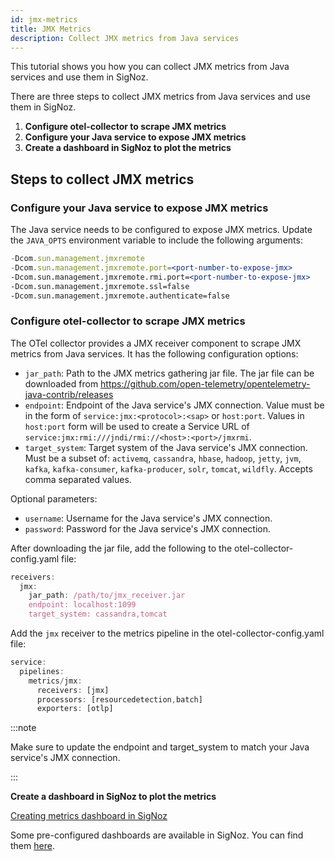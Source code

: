 ```yaml
---
id: jmx-metrics
title: JMX Metrics
description: Collect JMX metrics from Java services
---
```


This tutorial shows you how you can collect JMX metrics from Java services and use them in SigNoz.

There are three steps to collect JMX metrics from Java services and use them in SigNoz.

1. **Configure otel-collector to scrape JMX metrics**
2. **Configure your Java service to expose JMX metrics**
3. **Create a dashboard in SigNoz to plot the metrics**


## Steps to collect JMX metrics


### Configure your Java service to expose JMX metrics

The Java service needs to be configured to expose JMX metrics. Update the `JAVA_OPTS` environment variable to include the following arguments:

```jsx
-Dcom.sun.management.jmxremote
-Dcom.sun.management.jmxremote.port=<port-number-to-expose-jmx>
-Dcom.sun.management.jmxremote.rmi.port=<port-number-to-expose-jmx>
-Dcom.sun.management.jmxremote.ssl=false
-Dcom.sun.management.jmxremote.authenticate=false
```

### Configure otel-collector to scrape JMX metrics

The OTel collector provides a JMX receiver component to scrape JMX metrics from Java services. It has the following configuration options:

- `jar_path`: Path to the JMX metrics gathering jar file. The jar file can be downloaded from https://github.com/open-telemetry/opentelemetry-java-contrib/releases
- `endpoint`: Endpoint of the Java service's JMX connection. Value must be in the form of `service:jmx:<protocol>:<sap>` or `host:port`. Values in `host:port` form will be used to create a Service URL of `service:jmx:rmi:///jndi/rmi://<host>:<port>/jmxrmi`.
- `target_system`: Target system of the Java service's JMX connection. Must be a subset of: `activemq`, `cassandra`, `hbase`, `hadoop`, `jetty`, `jvm`, `kafka`, `kafka-consumer`, `kafka-producer`, `solr`, `tomcat`, `wildfly`. Accepts comma separated values.

Optional parameters:
- `username`: Username for the Java service's JMX connection.
- `password`: Password for the Java service's JMX connection.


After downloading the jar file, add the following to the otel-collector-config.yaml file:

```jsx
receivers:
  jmx:
    jar_path: /path/to/jmx_receiver.jar
    endpoint: localhost:1099
    target_system: cassandra,tomcat
```

Add the `jmx` receiver to the metrics pipeline in the otel-collector-config.yaml file:

```jsx
service:
  pipelines:
    metrics/jmx:
      receivers: [jmx]
      processors: [resourcedetection,batch]
      exporters: [otlp]
```

:::note

Make sure to update the endpoint and target_system to match your Java service's JMX connection.

:::

**Create a dashboard in SigNoz to plot the metrics**

   [Creating metrics dashboard in SigNoz](https://signoz.io/docs/userguide/dashboards/)

Some pre-configured dashboards are available in SigNoz. You can find them [here](https://github.com/SigNoz/dashboards/tree/main/jmx).

